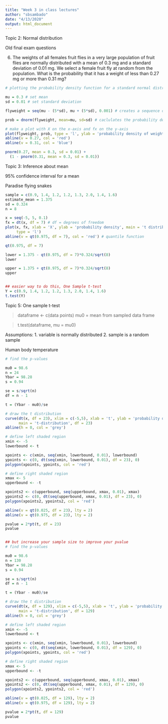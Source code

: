 ```yaml
---
title: "Week 3 in class lectures"
author: "sbsambado"
date: "4/13/2020"
output: html_document
---
```


Topic 2: Normal distribution

Old final exam questions

6. The weights of all females fruit flies in a very large population of fruit flies are normally distributed with a mean of 0.3 mg and a standard deviation of 0.01 mg. We select a female fruit fly at random from the population. What is the probability that it has a weight of less than 0.27 mg or more than 0.31 mg?
```r
# plotting the probability density function for a standard normal distribution

mu = 0.3 # set mean
sd = 0.01 # set standard deviation

flyweight = seq(mu - (5*sd), mu + (5*sd), 0.001) # creates a sequence of numbers from mu-5*sd to mu+5*sd, at intervals of 0.001

prob = dnorm(flyweight, mean=mu, sd=sd) # caclulates the probability density for every value of Y

# make a plot with X on the x-axis and fx on the y-axis
plot(flyweight, prob, type = 'l', ylab = 'probability density of weight', xlab = 'weight (mg)', main = 'fruitflies')
abline(v = 0.27, col = 'red')
abline(v = 0.31, col = 'blue')

pnorm(0.27, mean = 0.3, sd = 0.01) +
  (1 - pnorm(0.31, mean = 0.3, sd = 0.01))
```

Topic 3: Inference about mean

95% confidence interval for a mean

Paradise flying snakes
```r
sample = c(0.9, 1.4, 1.2, 1.2, 1.3, 2.0, 1.4, 1.6)
estimate_mean = 1.375
sd = 0.324
n = 8

x = seq(-5, 5, 0.1)
fx = dt(x, df = 7) # df = degrees of freedom
plot(x, fx, xlab = 'X', ylab = 'probability density', main = 't distribution, df = 7',
     type = 'l')
abline(v = qt(0.975, df = 7), col = 'red') # quantile function

qt(0.975, df = 7)

lower = 1.375 - qt(0.975, df = 7)*0.324/sqrt(8)
lower

upper = 1.375 + qt(0.975, df = 7)*0.324/sqrt(8)
upper


## easier way to do this, One Sample t-test
Y = c(0.9, 1.4, 1.2, 1.2, 1.3, 2.0, 1.4, 1.6)
t.test(Y)
```

Topic 5: One sample t-test

> dataframe <- c(data points)
> mu0 = mean from sampled data frame

>t.test(dataframe, mu = mu0)


Assumptions:
1. variable is normally distributed
2. sample is a random sample

Human body temperature
```r
# find the p-values

mu0 = 98.6
n = 24
Ybar = 98.28
s = 0.94

se = s/sqrt(n)
df = n - 1

t = (Ybar - mu0)/se

# draw the t distribution
curve(dt(x, df = 23), xlim = c(-5,5), xlab = 't', ylab = 'probability density',
      main = 't-distribution', df = 23)
abline(h = 0, col = 'grey')

# define left shaded region
xmin <- -5
lowerbound <- t

xpoints <- c(xmin, seq(xmin, lowerbound, 0.01), lowerbound)
ypoints <- c(0, dt(seq(xmin, lowerbound, 0.01), df = 23), 0)
polygon(xpoints, ypoints, col = 'red')

# define right shaded region
xmax <- 5
upperbound <- -t

xpoints2 <- c(upperbound, seq(upperbound, xmax, 0.01), xmax)
ypoints2 <- c(0, dt(seq(upperbound, xmax, 0.01), df = 23), 0)
polygon(xpoints2, ypoints2, col = 'red')

abline(v = qt(0.025, df = 23), lty = 2)
abline(v = qt(0.975, df = 23), lty = 2)

pvalue = 2*pt(t, df = 23)
pvalue


## but increase your sample size to improve your pvalue
# find the p-values

mu0 = 98.6
n = 130
Ybar = 98.28
s = 0.94

se = s/sqrt(n)
df = n - 1

t = (Ybar - mu0)/se

# draw the t distribution
curve(dt(x, df = 129), xlim = c(-5,5), xlab = 't', ylab = 'probability density',
      main = 't-distribution', df = 129)
abline(h = 0, col = 'grey')

# define left shaded region
xmin <- -5
lowerbound <- t

xpoints <- c(xmin, seq(xmin, lowerbound, 0.01), lowerbound)
ypoints <- c(0, dt(seq(xmin, lowerbound, 0.01), df = 129), 0)
polygon(xpoints, ypoints, col = 'red')

# define right shaded region
xmax <- 5
upperbound <- -t

xpoints2 <- c(upperbound, seq(upperbound, xmax, 0.01), xmax)
ypoints2 <- c(0, dt(seq(upperbound, xmax, 0.01), df = 129), 0)
polygon(xpoints2, ypoints2, col = 'red')

abline(v = qt(0.025, df = 129), lty = 2)
abline(v = qt(0.975, df = 129), lty = 2)

pvalue = 2*pt(t, df = 129)
pvalue
```

